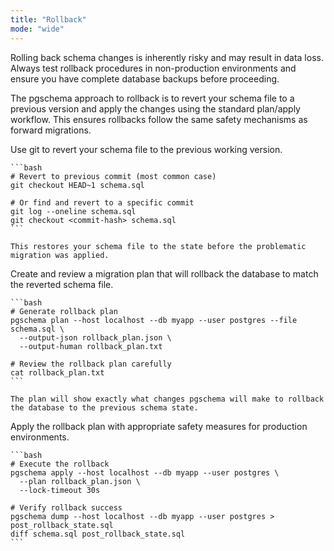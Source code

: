 ```yaml
---
title: "Rollback"
mode: "wide"
---
```


<Warning>
Rolling back schema changes is inherently risky and may result in data loss. Always test rollback procedures in non-production environments and ensure you have complete database backups before proceeding.
</Warning>

The pgschema approach to rollback is to revert your schema file to a previous version and apply the changes using the standard plan/apply workflow. This ensures rollbacks follow the same safety mechanisms as forward migrations.

<Steps>
  <Step title="Revert Schema File">
    Use git to revert your schema file to the previous working version.
    
    ```bash
    # Revert to previous commit (most common case)
    git checkout HEAD~1 schema.sql
    
    # Or find and revert to a specific commit
    git log --oneline schema.sql
    git checkout <commit-hash> schema.sql
    ```
    
    This restores your schema file to the state before the problematic migration was applied.
  </Step>
  
  <Step title="Generate Rollback Plan">
    Create and review a migration plan that will rollback the database to match the reverted schema file.
    
    ```bash
    # Generate rollback plan
    pgschema plan --host localhost --db myapp --user postgres --file schema.sql \
      --output-json rollback_plan.json \
      --output-human rollback_plan.txt
    
    # Review the rollback plan carefully
    cat rollback_plan.txt
    ```
    
    The plan will show exactly what changes pgschema will make to rollback the database to the previous schema state.
  </Step>
  
  <Step title="Execute Rollback">
    Apply the rollback plan with appropriate safety measures for production environments.
    
    ```bash    
    # Execute the rollback
    pgschema apply --host localhost --db myapp --user postgres \
      --plan rollback_plan.json \
      --lock-timeout 30s
    
    # Verify rollback success
    pgschema dump --host localhost --db myapp --user postgres > post_rollback_state.sql
    diff schema.sql post_rollback_state.sql
    ```

  </Step>
</Steps>